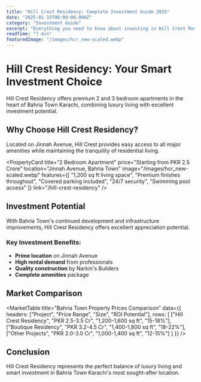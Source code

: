 ```yaml
---
title: "Hill Crest Residency: Complete Investment Guide 2025"
date: "2025-01-15T00:00:00.000Z"
category: "Investment Guide"
excerpt: "Everything you need to know about investing in Hill Crest Residency apartments in Bahria Town Karachi."
readTime: "7 min"
featuredImage: "/images/hcr_new-scaled.webp"
---
```


# Hill Crest Residency: Your Smart Investment Choice

Hill Crest Residency offers premium 2 and 3 bedroom apartments in the heart of Bahria Town Karachi, combining luxury living with excellent investment potential.

## Why Choose Hill Crest Residency?

Located on Jinnah Avenue, Hill Crest provides easy access to all major amenities while maintaining the tranquility of residential living.

<PropertyCard 
  title="2 Bedroom Apartment"
  price="Starting from PKR 2.5 Crore"
  location="Jinnah Avenue, Bahria Town"
  image="/images/hcr_new-scaled.webp"
  features={[
    "1,200 sq ft living space",
    "Premium finishes throughout",
    "Covered parking included",
    "24/7 security",
    "Swimming pool access"
  ]}
  link="/hill-crest-residency"
/>

## Investment Potential

With Bahria Town's continued development and infrastructure improvements, Hill Crest Residency offers excellent appreciation potential.

### Key Investment Benefits:
- **Prime location** on Jinnah Avenue
- **High rental demand** from professionals
- **Quality construction** by Narkin's Builders
- **Complete amenities** package

## Market Comparison

<MarketTable 
  title="Bahria Town Property Prices Comparison"
  data={{
    headers: ["Project", "Price Range", "Size", "ROI Potential"],
    rows: [
      ["Hill Crest Residency", "PKR 2.5-3.5 Cr", "1,200-1,600 sq ft", "15-18%"],
      ["Boutique Residency", "PKR 3.2-4.5 Cr", "1,400-1,800 sq ft", "18-22%"],
      ["Other Projects", "PKR 2.0-3.0 Cr", "1,000-1,400 sq ft", "12-15%"]
    ]
  }}
/>

<CallToAction 
  title="Ready to Invest in Hill Crest?"
  buttonText="Schedule Site Visit"
  link="/contact"
/>

## Conclusion

Hill Crest Residency represents the perfect balance of luxury living and smart investment in Bahria Town Karachi's most sought-after location.
